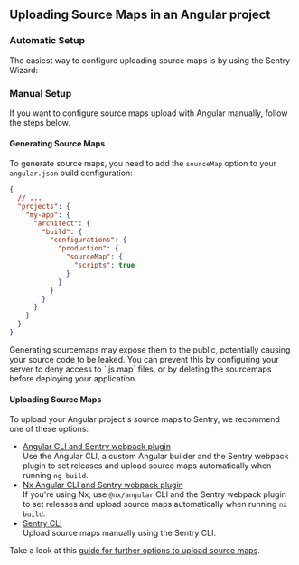 ## Uploading Source Maps in an Angular project

### Automatic Setup

The easiest way to configure uploading source maps is by using the Sentry Wizard:

<Include name="sourcemaps-wizard-instructions.mdx" />

### Manual Setup

If you want to configure source maps upload with Angular manually, follow the steps below.

#### Generating Source Maps

To generate source maps, you need to add the `sourceMap` option to your `angular.json` build configuration:

```json {filename:angular.json}
{
  // ...
  "projects": {
    "my-app": {
      "architect": {
        "build": {
          "configurations": {
            "production": {
              "sourceMap": {
                "scripts": true
              }
            }
          }
        }
      }
    }
  }
}
```

<Alert>
  Generating sourcemaps may expose them to the public, potentially causing your
  source code to be leaked. You can prevent this by configuring your server to
  deny access to `.js.map` files, or by deleting the sourcemaps before deploying
  your application.
</Alert>

#### Uploading Source Maps

To upload your Angular project's source maps to Sentry, we recommend one of these options:

- [Angular CLI and Sentry webpack plugin](./uploading/angular-webpack/) <br/>
  Use the Angular CLI, a custom Angular builder and the Sentry webpack plugin to set releases and upload source maps automatically when running `ng build`.
- [Nx Angular CLI and Sentry webpack plugin](./uploading/angular-nx/) <br/>
  If you're using Nx, use `@nx/angular` CLI and the Sentry webpack plugin to set releases and upload source maps automatically when running `nx build`.
- [Sentry CLI](./uploading/cli/)<br/>
  Upload source maps manually using the Sentry CLI.

Take a look at this [guide for further options to upload source maps](./uploading/).
